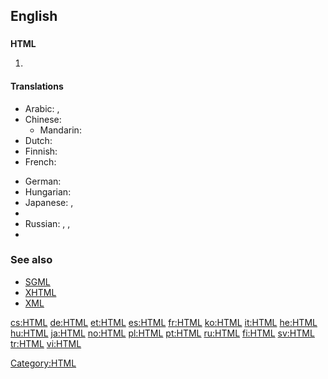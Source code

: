 ==English==
{{wikipedia}}

==={{initialism}}===
'''HTML'''

# {{initialism of|Hyper Text Markup Language}}

====Translations====
{{trans-top|initialism}}
* Arabic: {{t-|ar|HTML|m|tr='eych-tii-'em-'el|sc=Latn}},  {{t|ar|إتش.تي.إم.إل|m|tr='eych-tii-'em-'el}}
* Chinese:
** Mandarin: {{t-|cmn|HTML|tr=|sc=Latn}}
* Dutch: {{t-|nl|HTML}}
* Finnish: {{t+|fi|HTML}}
* French: {{t+|fr|HTML|m|tr=aʃ.te.ɛm.ɛl}}
{{trans-mid}}
* German: {{t+|de|HTML|f|n|tr=ˈhaːˈteːˈɛmˈɛl}}
* Hungarian: {{t+|hu|HTML|tr=ˈhaː-teː-ɛm-ɛl}}
* Japanese: {{t+|ja|HTML|tr=eichi-tī-emu-eru|sc=Latn}},  {{t|ja|エイチ・ティー・エム・エル|tr=eichi-tī-emu-eru}}
* {{trreq|Portuguese}}
* Russian: {{t+|ru|HTML|m|tr=aš-te-em-él', ejč-ti-em-él}},  {{t|ru|аш-тэ-эм-эль|m|tr=aš-te-em-él'}},  {{t|ru|эйч-ти-эм-эл|m|tr=ejč-ti-em-él}}
* {{trreq|Spanish}}
{{trans-bottom}}

===See also===
* [[SGML]]
* [[XHTML]]
* [[XML]]

[[Category:HTML]]

[[cs:HTML]]
[[de:HTML]]
[[et:HTML]]
[[es:HTML]]
[[fr:HTML]]
[[ko:HTML]]
[[it:HTML]]
[[he:HTML]]
[[hu:HTML]]
[[ja:HTML]]
[[no:HTML]]
[[pl:HTML]]
[[pt:HTML]]
[[ru:HTML]]
[[fi:HTML]]
[[sv:HTML]]
[[tr:HTML]]
[[vi:HTML]]